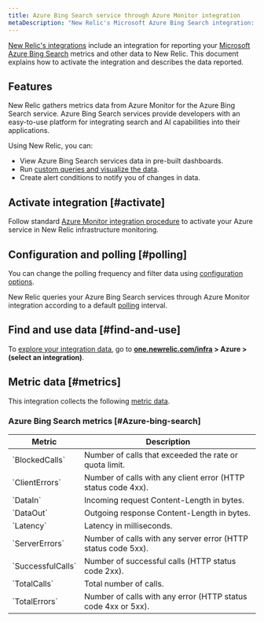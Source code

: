 ```yaml
---
title: Azure Bing Search service through Azure Monitor integration
metaDescription: "New Relic's Microsoft Azure Bing Search integration: what data it reports and how to enable it."
---
```


[New Relic's integrations](/docs/infrastructure/integrations-getting-started/getting-started/introduction-infrastructure-integrations) include an integration for reporting your [Microsoft Azure Bing Search](https://learn.microsoft.com/en-us/bing/search-apis/bing-web-search/) metrics and other data to New Relic. This document explains how to activate the integration and describes the data reported.

## Features

New Relic gathers metrics data from Azure Monitor for the Azure Bing Search service. Azure Bing Search services provide developers with an easy-to-use platform for integrating search and AI capabilities into their applications.

Using New Relic, you can:

* View Azure Bing Search services data in pre-built dashboards.
* Run [custom queries and visualize the data](/docs/infrastructure/integrations-getting-started/getting-started/use-integration-data-new-relic-insights).
* Create alert conditions to notify you of changes in data.

## Activate integration [#activate]

Follow standard [Azure Monitor integration procedure](/docs/infrastructure/microsoft-azure-integrations/azure-integrations-list/azure-monitor) to activate your Azure service in New Relic infrastructure monitoring.

## Configuration and polling [#polling]

You can change the polling frequency and filter data using [configuration options](/docs/infrastructure/microsoft-azure-integrations/azure-integrations-list/azure-monitor/#settings).

New Relic queries your Azure Bing Search services through Azure Monitor integration according to a default [polling](/docs/infrastructure/microsoft-azure-integrations/azure-integrations-list/azure-monitor/#settings) interval.

## Find and use data [#find-and-use]

To [explore your integration data](/docs/infrastructure/integrations/find-use-infrastructure-integration-data), go to **[one.newrelic.com/infra](https://one.newrelic.com/infra) > Azure > (select an integration)**.

## Metric data [#metrics]

This integration collects the following [metric data](/docs/infrastructure/integrations-getting-started/getting-started/understand-integration-data-data-types#metric).

### Azure Bing Search metrics [#Azure-bing-search]

<table>
  <thead>
    <tr>
      <th style={{ width: "300px" }}>
        Metric
      </th>
      <th>
        Description
      </th>
    </tr>
  </thead>
  <tbody>
    <tr>
      <td>
        `BlockedCalls`
      </td>
      <td>
        Number of calls that exceeded the rate or quota limit.
      </td>
    </tr>
    <tr>
      <td>
        `ClientErrors`
      </td>
      <td>
        Number of calls with any client error (HTTP status code 4xx).
      </td>
    </tr>
    <tr>
      <td>
        `DataIn`
      </td>
      <td>
        Incoming request Content-Length in bytes.
      </td>
    </tr>
    <tr>
      <td>
        `DataOut`
      </td>
      <td>
        Outgoing response Content-Length in bytes.
      </td>
    </tr>
    <tr>
      <td>
        `Latency`
      </td>
      <td>
        	Latency in milliseconds.
      </td>
    </tr>
    <tr>
      <td>
        `ServerErrors`
      </td>
      <td>
        Number of calls with any server error (HTTP status code 5xx).
      </td>
    </tr> 
    <tr>
      <td>
        `SuccessfulCalls`
      </td>
      <td>
        Number of successful calls (HTTP status code 2xx).
      </td>
    </tr> 
    <tr>
      <td>
        `TotalCalls`
      </td>
      <td>
        Total number of calls.
      </td>
    </tr> 
    <tr>
      <td>
        `TotalErrors`
      </td>
      <td>
        Number of calls with any error (HTTP status code 4xx or 5xx).
      </td>
    </tr> 
  </tbody>
</table>
